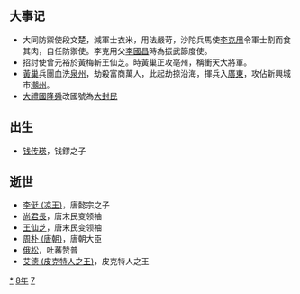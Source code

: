 {{yearTOC|878|唐'''[[乾符|乾符]]五年'''；南诏'''[[贞明_(隆舜)|贞明]]元年'''；黄巢'''[[王霸|王霸]]元年'''；日本'''[[元慶|元慶]]二年'''}}
== 大事记 ==
*大同防禦使段文楚，減軍士衣米，用法嚴苛，沙陀兵馬使[[李克用|李克用]]令軍士割而食其肉，自任防禦使。李克用父[[李國昌|李國昌]]時為振武節度使。
*招討使曾元裕於黃梅斬王仙芝。時黃巢正攻亳州，稱衝天大將軍。 
*[[黃巢|黃巢]]兵團血洗[[泉州|泉州]]，劫殺富商萬人，此起劫掠沿海，揮兵入[[廣東|廣東]]，攻佔新興城市[[潮州|潮州]]。
*[[大禮國|大禮國]][[隆舜|隆舜]]改國號為[[大封民|大封民]]

== 出生 ==
*[[钱传瑛|钱传瑛]]，钱鏐之子

== 逝世 ==
*[[李侹_(凉王)|李侹 (凉王)]]，唐懿宗之子
*[[尚君長|尚君長]]，唐末民变领袖
*[[王仙芝|王仙芝]]，唐末民变领袖
*[[周朴_(唐朝)|周朴 (唐朝)]]，唐朝大臣
*[[俄松|俄松]]，吐蕃赞普
*[[艾德_(皮克特人之王)|艾德 (皮克特人之王)]]，皮克特人之王

{{Wikisource year mention}}
[[Category:878年|*]]
[[Category:870年代|8年]]
[[Category:9世纪各年|7]]